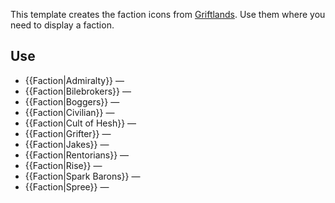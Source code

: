 {{Doc/start}}
This template creates the faction icons from [[Griftlands]]. Use them where you need to display a faction.

==Use==
*<nowiki>{{Faction|Admiralty}}</nowiki> — {{Faction|Admiralty}}
*<nowiki>{{Faction|Bilebrokers}}</nowiki> — {{Faction|Bilebrokers}}
*<nowiki>{{Faction|Boggers}}</nowiki> — {{Faction|Boggers}}
*<nowiki>{{Faction|Civilian}}</nowiki> — {{Faction|Civilian}}
*<nowiki>{{Faction|Cult of Hesh}}</nowiki> — {{Faction|Cult of Hesh}}
*<nowiki>{{Faction|Grifter}}</nowiki> — {{Faction|Grifter}}
*<nowiki>{{Faction|Jakes}}</nowiki> — {{Faction|Jakes}}
*<nowiki>{{Faction|Rentorians}}</nowiki> — {{Faction|Rentorians}}
*<nowiki>{{Faction|Rise}}</nowiki> — {{Faction|Rise}}
*<nowiki>{{Faction|Spark Barons}}</nowiki> — {{Faction|Spark Barons}}
*<nowiki>{{Faction|Spree}}</nowiki> — {{Faction|Spree}}

{{Doc/end}}